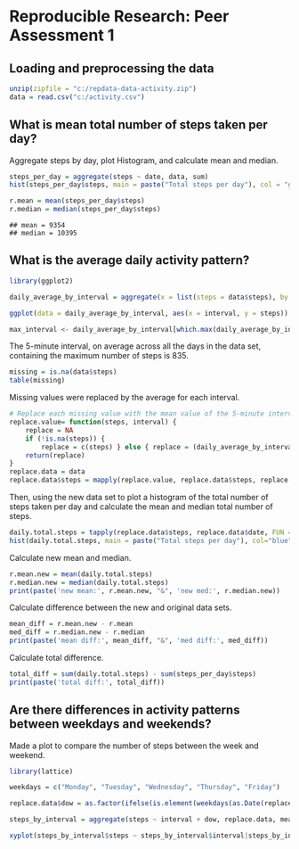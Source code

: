 
# Reproducible Research: Peer Assessment 1


## Loading and preprocessing the data

```r
unzip(zipfile = "c:/repdata-data-activity.zip")
data = read.csv("c:/activity.csv")
```

## What is mean total number of steps taken per day?
Aggregate steps by day, plot Histogram, and calculate mean and median.

```r
steps_per_day = aggregate(steps ~ date, data, sum)
hist(steps_per_day$steps, main = paste("Total steps per day"), col = "green", xla = "Number of steps")
```

```r
r.mean = mean(steps_per_day$steps)
r.median = median(steps_per_day$steps)
```

```
## mean = 9354
## median = 10395
```

## What is the average daily activity pattern?

```r
library(ggplot2)

daily_average_by_interval = aggregate(x = list(steps = data$steps), by = list(interval = data$interval), FUN = mean, na.rm = TRUE)

ggplot(data = daily_average_by_interval, aes(x = interval, y = steps)) + geom_line() + xlab("5-minute interval") + ylab("Daily average number of steps")
```

```r
max_interval <- daily_average_by_interval[which.max(daily_average_by_interval$steps),1]
```

The 5-minute interval, on average across all the days in the data set, containing the maximum number of steps is 835.

```r
missing = is.na(data$steps)
table(missing)
```

Missing values were replaced by the average for each interval.

```r
# Replace each missing value with the mean value of the 5-minute interval
replace.value= function(steps, interval) {
    replace = NA
    if (!is.na(steps)) { 
        replace = c(steps) } else { replace = (daily_average_by_interval[daily_average_by_interval$interval == interval, "steps"])}
    return(replace)
}
replace.data = data
replace.data$steps = mapply(replace.value, replace.data$steps, replace.data$interval)
```

Then, using the new data set to plot a histogram of the total number of steps taken per day and calculate the mean and median total number of steps.

```r
daily.total.steps = tapply(replace.data$steps, replace.data$date, FUN = sum)
hist(daily.total.steps, main = paste("Total steps per day"), col="blue", xlab="Number of steps")
```

Calculate new mean and median. 

```r
r.mean.new = mean(daily.total.steps)
r.median.new = median(daily.total.steps)
print(paste('new mean:', r.mean.new, "&", 'new med:', r.median.new))
```

Calculate difference between the new and original data sets.

```r
mean_diff = r.mean.new - r.mean
med_diff = r.median.new - r.median
print(paste('mean diff:', mean_diff, "&", 'med diff:', med_diff))
```

Calculate total difference.

```r
total_diff = sum(daily.total.steps) - sum(steps_per_day$steps)
print(paste('total diff:', total_diff))
```

## Are there differences in activity patterns between weekdays and weekends?

Made a plot to compare the number of steps between the week and weekend.  

```r
library(lattice)

weekdays = c("Monday", "Tuesday", "Wednesday", "Thursday", "Friday")

replace.data$dow = as.factor(ifelse(is.element(weekdays(as.Date(replace.data$date)),weekdays), "Weekday", "Weekend"))

steps_by_interval = aggregate(steps ~ interval + dow, replace.data, mean)

xyplot(steps_by_interval$steps ~ steps_by_interval$interval|steps_by_interval$dow, main="Average steps per day by interval", xlab="Interval", ylab="Steps",layout=c(1,2), type="l")
```
